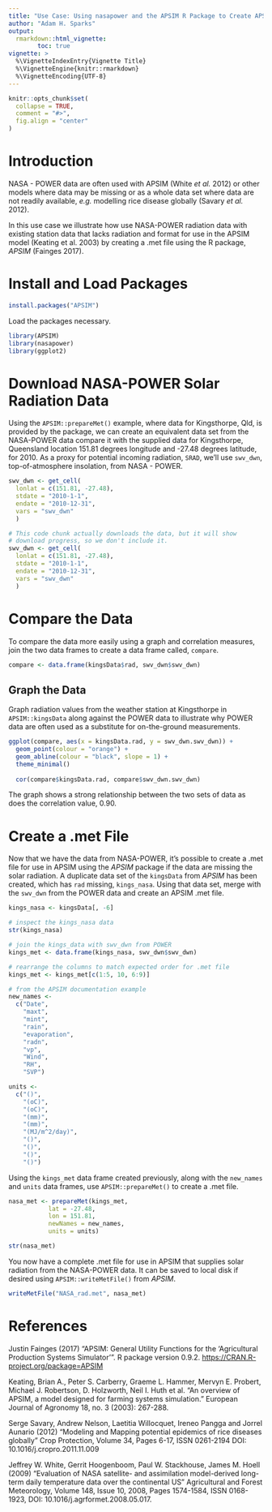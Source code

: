 ```yaml
---
title: "Use Case: Using nasapower and the APSIM R Package to Create APSIM .met Files"
author: "Adam H. Sparks"
output:
  rmarkdown::html_vignette:
        toc: true
vignette: >
  %\VignetteIndexEntry{Vignette Title}
  %\VignetteEngine{knitr::rmarkdown}
  %\VignetteEncoding{UTF-8}
---
```


```r
knitr::opts_chunk$set(
  collapse = TRUE,
  comment = "#>",
  fig.align = "center"
)
```

# Introduction

NASA - POWER data are often used with APSIM (White _et al._ 2012) or other
models where data may be missing or as a whole data set where data are not
readily available, _e.g._ modelling rice disease globally (Savary _et al._
2012).

In this use case we illustrate how use NASA-POWER radiation data with existing
station data that lacks radiation and format for use in the APSIM model (Keating
et al. 2003) by creating a .met file using the R package, _APSIM_
(Fainges 2017).

# Install and Load Packages

```r
install.packages("APSIM")
```

Load the packages necessary.

```r
library(APSIM)
library(nasapower)
library(ggplot2)
```

# Download NASA-POWER Solar Radiation Data

Using the `APSIM::prepareMet()` example, where data for Kingsthorpe, Qld,
is provided by the package, we can create an equivalent data set from the 
NASA-POWER data compare it with the supplied data for Kingsthorpe, Queensland
location 151.81 degrees longitude and -27.48 degrees latitude, for 2010. As a
proxy for potential incoming radiation, `SRAD`, we'll use `swv_dwn`,
top-of-atmosphere insolation, from NASA - POWER.

```r
swv_dwn <- get_cell(
  lonlat = c(151.81, -27.48),
  stdate = "2010-1-1",
  endate = "2010-12-31",
  vars = "swv_dwn"
  )
```

```r
# This code chunk actually downloads the data, but it will show
# download progress, so we don't include it.
swv_dwn <- get_cell(
  lonlat = c(151.81, -27.48),
  stdate = "2010-1-1",
  endate = "2010-12-31",
  vars = "swv_dwn"
  )
```


# Compare the Data

To compare the data more easily using a graph and correlation measures, join the
two data frames to create a data frame called, `compare`.

```r
compare <- data.frame(kingsData$rad, swv_dwn$swv_dwn)
```

## Graph the Data

Graph radiation values from the weather station at Kingsthorpe in
`APSIM::kingsData` along against the POWER data to illustrate why POWER data are
often used as a substitute for on-the-ground measurements.

```r
ggplot(compare, aes(x = kingsData.rad, y = swv_dwn.swv_dwn)) +
  geom_point(colour = "orange") +
  geom_abline(colour = "black", slope = 1) +
  theme_minimal()
  
  cor(compare$kingsData.rad, compare$swv_dwn.swv_dwn)
```

The graph shows a strong relationship between the two sets of data as does the
correlation value, 0.90.

# Create a .met File

Now that we have the data from NASA-POWER, it's possible to create a .met file
for use in APSIM using the _APSIM_ package if the data are missing the solar
radiation. A duplicate data set of the `kingsData` from _APSIM_ has been
created, which has `rad` missing, `kings_nasa`. Using that data set, merge
with the `swv_dwn` from the POWER data and create an APSIM .met file.

```r
kings_nasa <- kingsData[, -6]
```

```r

# inspect the kings_nasa data
str(kings_nasa)

# join the kings_data with swv_dwn from POWER
kings_met <- data.frame(kings_nasa, swv_dwn$swv_dwn)

# rearrange the columns to match expected order for .met file
kings_met <- kings_met[c(1:5, 10, 6:9)]

# from the APSIM documentation example
new_names <-
  c("Date",
    "maxt",
    "mint",
    "rain",
    "evaporation",
    "radn",
    "vp",
    "Wind",
    "RH",
    "SVP")

units <-
  c("()",
    "(oC)",
    "(oC)",
    "(mm)",
    "(mm)",
    "(MJ/m^2/day)",
    "()",
    "()",
    "()",
    "()")
```

Using the `kings_met` data frame created previously, along with the `new_names`
and `units` data frames, use `APSIM::prepareMet()` to create a .met file.

```r
nasa_met <- prepareMet(kings_met,
           lat = -27.48,
           lon = 151.81,
           newNames = new_names,
           units = units)

str(nasa_met)
```

You now have a complete .met file for use in APSIM that supplies solar radiation
from the NASA-POWER data. It can be saved to local disk if desired using
`APSIM::writeMetFile()` from _APSIM_.

```r
writeMetFile("NASA_rad.met", nasa_met)
```

# References

Justin Fainges (2017) "APSIM: General Utility Functions for the 'Agricultural
Production Systems Simulator'". R package version 0.9.2.
<https://CRAN.R-project.org/package=APSIM>

Keating, Brian A., Peter S. Carberry, Graeme L. Hammer, Mervyn E. Probert,
Michael J. Robertson, D. Holzworth, Neil I. Huth et al. "An overview of APSIM,
a model designed for farming systems simulation." European Journal of Agronomy
18, no. 3 (2003): 267-288.

Serge Savary, Andrew Nelson, Laetitia Willocquet, Ireneo Pangga and Jorrel
Aunario (2012) "Modeling and Mapping potential epidemics of rice diseases
globally" Crop Protection, Volume 34, Pages 6-17, ISSN 0261-2194 DOI:
10.1016/j.cropro.2011.11.009

Jeffrey W. White, Gerrit Hoogenboom, Paul W. Stackhouse, James M. Hoell (2009)
"Evaluation of NASA satellite- and assimilation model-derived long-term daily
temperature data over the continental US" Agricultural and Forest
Meteorology, Volume 148, Issue 10, 2008, Pages 1574-1584, ISSN 0168-1923, DOI:
10.1016/j.agrformet.2008.05.017.
